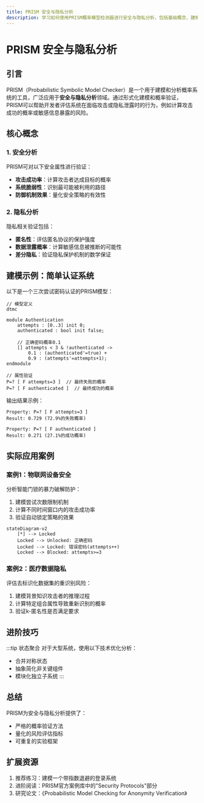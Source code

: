 ```yaml
---
title: PRISM 安全与隐私分析
description: 学习如何使用PRISM概率模型检测器进行安全与隐私分析，包括基础概念、建模方法和实际案例。
---
```


# PRISM 安全与隐私分析

## 引言
PRISM（Probabilistic Symbolic Model Checker）是一个用于建模和分析概率系统的工具，广泛应用于**安全与隐私分析**领域。通过形式化建模和概率验证，PRISM可以帮助开发者评估系统在面临攻击或隐私泄露时的行为，例如计算攻击成功的概率或敏感信息暴露的风险。

## 核心概念
### 1. 安全分析
PRISM可对以下安全属性进行验证：
- **攻击成功率**：计算攻击者达成目标的概率
- **系统脆弱性**：识别最可能被利用的路径
- **防御机制效果**：量化安全策略的有效性

### 2. 隐私分析
隐私相关验证包括：
- **匿名性**：评估匿名协议的保护强度
- **数据泄露概率**：计算敏感信息被推断的可能性
- **差分隐私**：验证隐私保护机制的数学保证

## 建模示例：简单认证系统
以下是一个三次尝试密码认证的PRISM模型：

```prism
// 模型定义
dtmc

module Authentication
    attempts : [0..3] init 0;
    authenticated : bool init false;

    // 正确密码概率0.1
    [] attempts < 3 & !authenticated -> 
        0.1 : (authenticated'=true) + 
        0.9 : (attempts'=attempts+1);
endmodule

// 属性验证
P=? [ F attempts=3 ]  // 最终失败的概率
P=? [ F authenticated ]  // 最终成功的概率
```

输出结果示例：
```
Property: P=? [ F attempts=3 ]
Result: 0.729 (72.9%的失败概率)

Property: P=? [ F authenticated ]
Result: 0.271 (27.1%的成功概率)
```

## 实际应用案例
### 案例1：物联网设备安全
分析智能门锁的暴力破解防护：
1. 建模尝试次数限制机制
2. 计算不同时间窗口内的攻击成功率
3. 验证自动锁定策略的效果

```mermaid
stateDiagram-v2
    [*] --> Locked
    Locked --> Unlocked: 正确密码
    Locked --> Locked: 错误密码(attempts++)
    Locked --> Blocked: attempts>=3
```

### 案例2：医疗数据隐私
评估去标识化数据集的重识别风险：
1. 建模背景知识攻击者的推理过程
2. 计算特定组合属性导致重新识别的概率
3. 验证k-匿名性是否满足要求

## 进阶技巧
:::tip 状态聚合
对于大型系统，使用以下技术优化分析：
- 合并对称状态
- 抽象简化非关键组件
- 模块化独立子系统
:::

## 总结
PRISM为安全与隐私分析提供了：
- 严格的概率验证方法
- 量化的风险评估指标
- 可重复的实验框架

## 扩展资源
1. 推荐练习：建模一个带指数退避的登录系统
2. 进阶阅读：PRISM官方案例库中的"Security Protocols"部分
3. 研究论文：《Probabilistic Model Checking for Anonymity Verification》